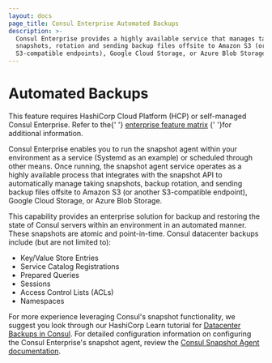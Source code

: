```yaml
---
layout: docs
page_title: Consul Enterprise Automated Backups
description: >-
  Consul Enterprise provides a highly available service that manages taking
  snapshots, rotation and sending backup files offsite to Amazon S3 (or
  S3-compatible endpoints), Google Cloud Storage, or Azure Blob Storage.
---
```


# Automated Backups

<EnterpriseAlert>
  This feature requires
  HashiCorp Cloud Platform (HCP) or self-managed Consul Enterprise.
  Refer to the{' '}
  <a href="/docs/enterprise#consul-enterprise-feature-availability">enterprise feature matrix</a>
  {' '}for additional information.
</EnterpriseAlert>

Consul Enterprise enables you to run
the snapshot agent within your environment as a service (Systemd as an example)
or scheduled through other means. Once running, the snapshot agent service operates as a highly
available process that integrates with the snapshot API to automatically manage
taking snapshots, backup rotation, and sending backup files offsite to Amazon S3
(or another S3-compatible endpoint), Google Cloud Storage, or Azure Blob Storage.

This capability provides an enterprise solution for backup and restoring the state of Consul servers
within an environment in an automated manner. These snapshots are atomic and point-in-time. Consul
datacenter backups include (but are not limited to):

- Key/Value Store Entries
- Service Catalog Registrations
- Prepared Queries
- Sessions
- Access Control Lists (ACLs)
- Namespaces

For more experience leveraging Consul's snapshot functionality, we suggest you look through our HashiCorp
Learn tutorial for [Datacenter Backups in Consul](https://learn.hashicorp.com/tutorials/consul/backup-and-restore).
For detailed configuration information on configuring the Consul Enterprise's snapshot agent, review the
[Consul Snapshot Agent documentation](/commands/snapshot/agent).
